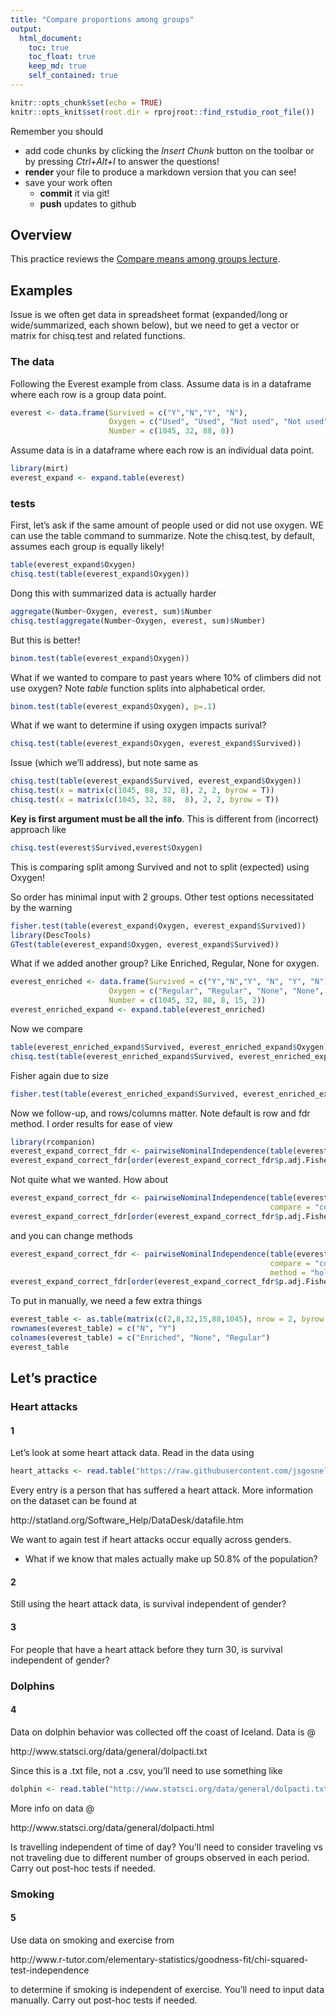 ```yaml
---
title: "Compare proportions among groups"
output:
  html_document:
    toc: true
    toc_float: true
    keep_md: true
    self_contained: true
---
```


<!-- COMMENT NOT SHOW IN ANY OUTPUT: Code chunk below sets overall defaults for .qmd file; these inlcude showing output by default and looking for files relative to .Rpoj file, not .qmd file, which makes putting filesin different folders easier  -->

```r
knitr::opts_chunk$set(echo = TRUE)
knitr::opts_knit$set(root.dir = rprojroot::find_rstudio_root_file())
```

Remember you should

* add code chunks by clicking the *Insert Chunk* button on the toolbar or by
pressing *Ctrl+Alt+I* to answer the questions!
* **render** your file to produce a markdown version that you can see!
* save your work often 
  * **commit** it via git!
  * **push** updates to github
  
## Overview

This practice reviews the [Compare means among groups lecture](../chapters/Compare_proportions_among_populations.qmd).
  
## Examples

Issue is we often get data in spreadsheet format (expanded/long or wide/summarized,
each shown below), but we need to get a vector or matrix for chisq.test and
related functions.

### The data

Following the Everest example from class. Assume data is in a dataframe where 
each row is a group data point.  

```r
everest <- data.frame(Survived = c("Y","N","Y", "N"),
                      Oxygen = c("Used", "Used", "Not used", "Not used"),
                      Number = c(1045, 32, 88, 8))
```


Assume data is in a dataframe where 
each row is an individual data point.  

```r
library(mirt)
everest_expand <- expand.table(everest)
```

### tests

First, let's ask if the same amount of people used or did not use oxygen. WE can 
use the table command to summarize. Note the chisq.test, by default, assumes
each group is equally likely!

```r
table(everest_expand$Oxygen)
chisq.test(table(everest_expand$Oxygen)) 
```
Dong this with summarized data is actually harder

```r
aggregate(Number~Oxygen, everest, sum)$Number
chisq.test(aggregate(Number~Oxygen, everest, sum)$Number) 
```
But this is better!

```r
binom.test(table(everest_expand$Oxygen))
```

What if we wanted to compare to past years where 10% of climbers did not use oxygen? 
Note *table* function splits into alphabetical order.

```r
binom.test(table(everest_expand$Oxygen), p=.1)
```

What if we want to determine if using oxygen impacts surival?

```r
chisq.test(table(everest_expand$Oxygen, everest_expand$Survived))
```

Issue (which we'll address), but note same as

```r
chisq.test(table(everest_expand$Survived, everest_expand$Oxygen))
chisq.test(x = matrix(c(1045, 88, 32, 8), 2, 2, byrow = T))
chisq.test(x = matrix(c(1045, 32, 88,  8), 2, 2, byrow = T))
```

**Key is first argument  must be all the info**. This is different from (incorrect)
approach like

```r
chisq.test(everest$Survived,everest$Oxygen)
```
This is comparing split among Survived and not to split (expected) using Oxygen!


So order has minimal input with 2 groups. Other test options necessitated by 
the warning

```r
fisher.test(table(everest_expand$Oxygen, everest_expand$Survived))
library(DescTools)
GTest(table(everest_expand$Oxygen, everest_expand$Survived))
```

What if we added another group? Like Enriched, Regular, None for oxygen.

```r
everest_enriched <- data.frame(Survived = c("Y","N","Y", "N", "Y", "N"),
                      Oxygen = c("Regular", "Regular", "None", "None", rep("Enriched", 2)),
                      Number = c(1045, 32, 88, 8, 15, 2))
everest_enriched_expand <- expand.table(everest_enriched)
```

Now we compare

```r
table(everest_enriched_expand$Survived, everest_enriched_expand$Oxygen)
chisq.test(table(everest_enriched_expand$Survived, everest_enriched_expand$Oxygen))
```

Fisher again due to size

```r
fisher.test(table(everest_enriched_expand$Survived, everest_enriched_expand$Oxygen))
```

Now we follow-up, and rows/columns matter. Note default is row and fdr method. I 
order results for ease of view

```r
library(rcompanion)
everest_expand_correct_fdr <- pairwiseNominalIndependence(table(everest_enriched_expand$Survived, everest_enriched_expand$Oxygen))
everest_expand_correct_fdr[order(everest_expand_correct_fdr$p.adj.Fisher),]
```

Not quite what we wanted. How about


```r
everest_expand_correct_fdr <- pairwiseNominalIndependence(table(everest_enriched_expand$Survived, everest_enriched_expand$Oxygen),
                                                          compare = "col")
everest_expand_correct_fdr[order(everest_expand_correct_fdr$p.adj.Fisher),]
```

and you can change methods

```r
everest_expand_correct_fdr <- pairwiseNominalIndependence(table(everest_enriched_expand$Survived, everest_enriched_expand$Oxygen),
                                                          compare = "col",
                                                          method = "holm")
everest_expand_correct_fdr[order(everest_expand_correct_fdr$p.adj.Fisher),]
```
To put in manually, we need a few extra things

```r
everest_table <- as.table(matrix(c(2,8,32,15,88,1045), nrow = 2, byrow = T))
rownames(everest_table) = c("N", "Y")
colnames(everest_table) = c("Enriched", "None", "Regular")
everest_table
```


## Let's practice

### Heart attacks 

#### 1

Let’s look at some heart attack data.  Read in the data using
```r
heart_attacks <- read.table("https://raw.githubusercontent.com/jsgosnell/CUNY-BioStats/master/datasets/heartatk4R.txt",header=T, stringsAsFactors = T)
```
Every entry is a person that has suffered a heart attack. More information on the dataset can be found at

http://statland.org/Software_Help/DataDesk/datafile.htm 

We want to again test if heart attacks occur equally across genders.

* What if we know that males actually make up 50.8% of the population?

#### 2

Still using the heart attack data, is survival independent of gender?

#### 3

For people that have a heart attack before they turn 30, is survival independent of gender?

### Dolphins

#### 4

Data on dolphin behavior was collected off the coast of Iceland. Data is @

http://www.statsci.org/data/general/dolpacti.txt

Since this is a .txt file, not a .csv, you’ll need to use something like

```r
dolphin <- read.table("http://www.statsci.org/data/general/dolpacti.txt", sep="", header = T, stringsAsFactors = T)
```

More info on data @ 

http://www.statsci.org/data/general/dolpacti.html

Is travelling independent of time of day?  You’ll need to consider
traveling vs not traveling due to different number of groups observed
in each period.  Carry out post-hoc tests if needed.

### Smoking

#### 5

Use data on smoking and exercise from

http://www.r-tutor.com/elementary-statistics/goodness-fit/chi-squared-test-independence

to determine if smoking is independent of exercise. You’ll need to input data manually.  Carry out post-hoc tests if needed.

